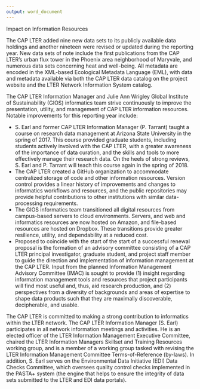 ```yaml
---
output: word_document
---
```


Impact on Information Resources

The CAP LTER added nine new data sets to its publicly available data holdings and another nineteen were revised or updated during the reporting year. New data sets of note include the first publications from the CAP LTER's urban flux tower in the Phoenix area neighborhood of Maryvale, and numerous data sets concerning heat and well-being. All metadata are encoded in the XML-based Ecological Metadata Language (EML), with data and metadata available via both the CAP LTER data catalog on the project website and the LTER Network Information System catalog. 

The CAP LTER Information Manager and Julie Ann Wrigley Global Institute of Sustainability (GIOS) informatics team strive continuously to improve the presentation, utility, and management of CAP LTER information resources. Notable improvements for this reporting year include:

* S. Earl and former CAP LTER Information Manager (P. Tarrant) taught a course on research data management at Arizona State University in the spring of 2017. This course provided graduate students, including students actively involved with the CAP LTER, with a greater awareness of the importance of data curation, and the skills and tools to more effectively manage their research data. On the heels of strong reviews, S. Earl and P. Tarrant will teach this course again in the spring of 2018.
* The CAP LTER created a GitHub organization to accommodate centralized storage of code and other information resources. Version control provides a linear history of improvements and changes to informatics workflows and resources, and the public repositories may provide helpful contributions to other institutions with similar data-processing requirements.
* The GIOS informatics team transitioned all digital resources from campus-based servers to cloud environments. Servers, and web and informatics resources are now hosted on Amazon, and file-based resources are hosted on Dropbox. These transitions provide greater resilience, utility, and dependability at a reduced cost. 
* Proposed to coincide with the start of the start of a successful renewal proposal is the formation of an advisory committee consisting of a CAP LTER principal investigator, graduate student, and project staff member to guide the direction and implementation of information management at the CAP LTER. Input from the planned Information Management Advisory Committee (IMAC) is sought to provide (1) insight regarding information management tools and resources that project participants will find most useful and, thus, aid research production, and (2) perspectives from a diversity of backgrounds and areas of expertise to shape data products such that they are maximally discoverable, decipherable, and usable.
 
The CAP LTER is committed to making a strong contribution to informatics within the LTER network. The CAP LTER Information Manager (S. Earl) participates in all network information meetings and activities. He is an elected officer of the LTER Information Management Executive Committee, chaired the LTER Information Managers Skillset and Training Resources working group, and is a member of a working group tasked with revising the LTER Information Management Committee Terms-of-Reference (by-laws). In addition, S. Earl serves on the Environmental Data Initiative (EDI) Data Checks Committee, which oversees quality control checks implemented in the PASTA+ system (the engine that helps to ensure the integrity of data sets submitted to the LTER and EDI data portals).